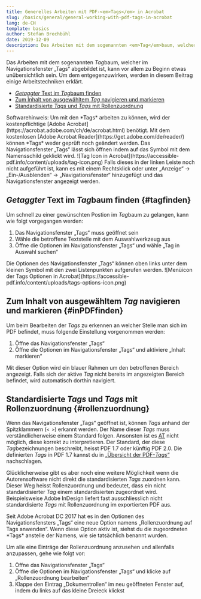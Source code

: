 ```yaml
---
title: Generelles Arbeiten mit PDF-<em>Tags</em> in Acrobat
slug: /basics/general/general-working-with-pdf-tags-in-acrobat
lang: de-CH
template: basics
author: Stefan Brechbühl
date: 2019-12-09
description: Das Arbeiten mit dem sogenannten <em>Tag</em>baum, welcher im Navigationsfenster „Tags“ abgebildet ist, kann vor allem zu Beginn etwas unübersichtlich sein. Um dem entgegenzuwirken, werden in diesem Beitrag einige Arbeitstechniken erklärt.
---
```

Das Arbeiten mit dem sogenannten *Tag*baum, welcher im Navigationsfenster „Tags“ abgebildet ist, kann vor allem zu Beginn etwas unübersichtlich sein. Um dem entgegenzuwirken, werden in diesem Beitrag einige Arbeitstechniken erklärt.

- [*Getaggter* Text im *Tag*baum finden](#tagfinden)
- [Zum Inhalt von ausgewähltem *Tag* navigieren und markieren](#inPDFfinden)
- [Standardisierte *Tags* und *Tags* mit Rollenzuordnung](#rollenzuordnung)

<NoteMessage>
Softwarehinweis: Um mit den *Tags* arbeiten zu können, wird der kostenpflichtige [Adobe Acrobat](https://acrobat.adobe.com/ch/de/acrobat.html) benötigt. Mit dem kostenlosen [Adobe Acrobat Reader](https://get.adobe.com/de/reader/) können *Tags* weder geprüft noch geändert werden.
</NoteMessage>

<NoteMessage>
Das Navigationsfenster „Tags“ lässt sich öffnen indem auf das Symbol mit dem Namensschild geklickt wird.
![Tag Icon in Acrobat](https://accessible-pdf.info/content/uploads/tag-icon.png)
Falls dieses in der linken Leiste noch nicht aufgeführt ist, kann es mit einem Rechtsklick oder unter „Anzeige“ → „Ein-/Ausblenden“ → „Navigationsfenster“ hinzugefügt und das Navigationsfenster angezeigt werden.
</NoteMessage>

## *Getaggter* Text im *Tag*baum finden {#tagfinden}

Um schnell zu einer gewünschten Postion im *Tag*baum zu gelangen, kann wie folgt vorgegangen werden:

1. Das Navigationsfenster „Tags“ muss geöffnet sein
2. Wähle die betroffene Textstelle mit dem Auswahlwerkzeug aus
3. Öffne die Optionen im Navigationsfenster „Tags“ und wähle „Tag in Auswahl suchen“

<NoteMessage>
Die Optionen des Navigationsfenster „Tags“ können oben links unter dem kleinen Symbol mit den zwei Listenpunkten aufgerufen werden.
![Menüicon der Tags Optionen in Acrobat](https://accessible-pdf.info/content/uploads/tags-options-icon.png)
</NoteMessage>

## Zum Inhalt von ausgewähltem *Tag* navigieren und markieren {#inPDFfinden}

Um beim Bearbeiten der *Tags* zu erkennen an welcher Stelle man sich im PDF befindet, muss folgende Einstellung vorgenommen werden:

1. Öffne das Navigationsfenster „Tags“
2. Öffne die Optionen im Navigationsfenster „Tags“ und aktiviere „Inhalt markieren“

Mit dieser Option wird ein blauer Rahmen um den betroffenen Bereich angezeigt. Falls sich der aktive *Tag* nicht bereits im angezeigten Bereich befindet, wird automatisch dorthin navigiert.

## Standardisierte *Tags* und *Tags* mit Rollenzuordnung {#rollenzuordnung}

Wenn das Navigationsfenster „Tags“ geöffnet ist, können *Tags* anhand der Spitzklammern (`< >`) erkannt werden. Der Name dieser *Tags* muss verständlicherweise einem Standard folgen. Ansonsten ist es [AT](https://accessible-pdf.info/de/glossar/#at) nicht möglich, diese korrekt zu interpretieren. Der Standard, der diese *Tag*bezeichnungen beschreibt, heisst PDF 1.7 oder künftig PDF 2.0. Die definierten *Tags* in PDF 1.7 kannst du in [„Übersicht der PDF-*Tags*“](https://accessible-pdf.info/de/basics/uebersicht-der-pdf-tags/) nachschlagen.

Glücklicherweise gibt es aber noch eine weitere Möglichkeit wenn die Autorensoftware nicht direkt die standardisierten *Tags* zuordnen kann. Dieser Weg heisst Rollenzuordnung und bedeutet, dass ein nicht standardisierter *Tag* einem standardisierten zugeordnet wird. Beispielsweise Adobe InDesign liefert fast ausschliesslich nicht standardisierte *Tags* mit Rollenzuordnung im exportierten PDF aus.

<NoteMessage>
Seit Adobe Acrobat DC 2017 hat es in den Optionen des Navigationsfensters „Tags“ eine neue Option namens „Rollenzuordnung auf Tags anwenden“. Wenn diese Option aktiv ist, siehst du die zugeordneten *Tags* anstelle der Namens, wie sie tatsächlich benannt wurden.
</NoteMessage>

Um alle eine Einträge der Rollenzuordnung anzusehen und allenfalls anzupassen, gehe wie folgt vor:

1. Öffne das Navigationsfenster „Tags“
2. Öffne die Optionen im Navigationsfenster „Tags“ und klicke auf „Rollenzuordnung bearbeiten“
3. Klappe den Eintrag „Dokumentrollen“ im neu geöffneten Fenster auf, indem du links auf das kleine Dreieck klickst